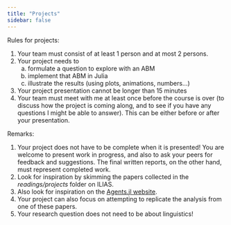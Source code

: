 ```yaml
---
title: "Projects"
sidebar: false
---
```


Rules for projects:

1. Your team must consist of at least 1 person and at most 2 persons.
1. Your project needs to
   a. formulate a question to explore with an ABM
   a. implement that ABM in Julia
   a. illustrate the results (using plots, animations, numbers...)
1. Your project presentation cannot be longer than 15 minutes
1. Your team must meet with me at least once before the course is over (to discuss how the project is coming along, and to see if you have any questions I might be able to answer). This can be either before or after your presentation.

Remarks:

1. Your project does not have to be complete when it is presented! You are welcome to present work in progress, and also to ask your peers for feedback and suggestions. The final written reports, on the other hand, must represent completed work.
1. Look for inspiration by skimming the papers collected in the *readings/projects* folder on ILIAS.
1. Also look for inspiration on the [Agents.jl website](https://juliadynamics.github.io/Agents.jl/stable/).
1. Your project can also focus on attempting to replicate the analysis from one of these papers.
1. Your research question does not need to be about linguistics!

